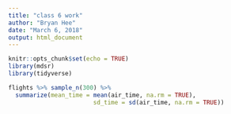 ```yaml
---
title: "class 6 work"
author: "Bryan Hee"
date: "March 6, 2018"
output: html_document
---
```


```r
knitr::opts_chunk$set(echo = TRUE)
library(mdsr)
library(tidyverse)
```

```r
flights %>% sample_n(300) %>% 
  summarize(mean_time = mean(air_time, na.rm = TRUE),
                        sd_time = sd(air_time, na.rm = TRUE))
```

